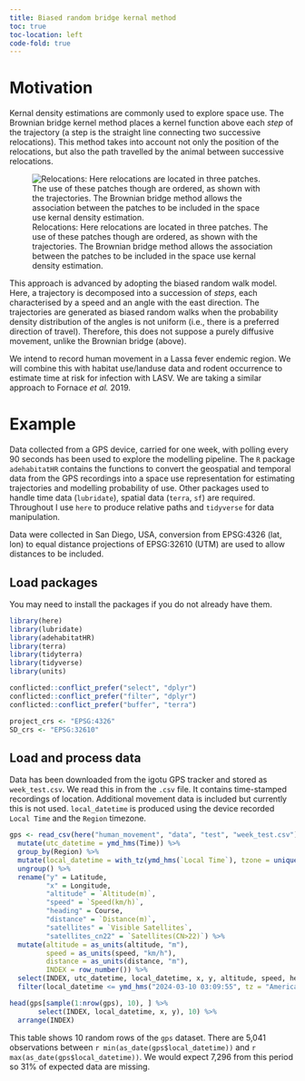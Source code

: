 ```yaml
---
title: Biased random bridge kernal method
toc: true
toc-location: left
code-fold: true
---
```


# Motivation

Kernal density estimations are commonly used to explore space use. The Brownian bridge kernel method places a kernel function above each *step* of the trajectory (a step is the straight line connecting two successive relocations). This method takes into account not only the position of the relocations, but also the path travelled by the animal between successive relocations. 

![Relocations: Here relocations are located in three patches. The use of these patches though are ordered, as shown with the trajectories. The Brownian bridge method allows the association between the patches to be included in the space use kernal density estimation.](BRB_example.png)

This approach is advanced by adopting the biased random walk model. Here, a trajectory is decomposed into a succession of *steps*, each characterised by a speed and an angle with the east direction. The trajectories are generated as biased random walks when the probability density distribution of the angles is not uniform (i.e., there is a preferred direction of travel). Therefore, this does not suppose a purely diffusive movement, unlike the Brownian bridge (above). 

We intend to record human movement in a Lassa fever endemic region. We will combine this with habitat use/landuse data and rodent occurrence to estimate time at risk for infection with LASV. We are taking a similar approach to Fornace *et al.* 2019.

# Example

Data collected from a GPS device, carried for one week, with polling every 90 seconds has been used to explore the modelling pipeline. The `R` package `adehabitatHR` contains the functions to convert the geospatial and temporal data from the GPS recordings into a space use representation for estimating trajectories and modelling probability of use. Other packages used to handle time data (`lubridate`), spatial data (`terra`, `sf`) are required. Throughout I use `here` to produce relative paths and `tidyverse` for data manipulation.

Data were collected in San Diego, USA, conversion from EPSG:4326 (lat, lon) to equal distance projections of EPSG:32610 (UTM) are used to allow distances to be included.

## Load packages

You may need to install the packages if you do not already have them.

```r

library(here)
library(lubridate)
library(adehabitatHR)
library(terra)
library(tidyterra)
library(tidyverse)
library(units)

conflicted::conflict_prefer("select", "dplyr")
conflicted::conflict_prefer("filter", "dplyr")
conflicted::conflict_prefer("buffer", "terra")

project_crs <- "EPSG:4326"
SD_crs <- "EPSG:32610"

```

## Load and process data

Data has been downloaded from the igotu GPS tracker and stored as `week_test.csv`. We read this in from the `.csv` file. It contains time-stamped recordings of location. Additional movement data is included but currently this is not used. `local_datetime` is produced using the device recorded `Local Time` and the `Region` timezone.

```r

gps <- read_csv(here("human_movement", "data", "test", "week_test.csv")) %>%
  mutate(utc_datetime = ymd_hms(Time)) %>%
  group_by(Region) %>%
  mutate(local_datetime = with_tz(ymd_hms(`Local Time`), tzone = unique(Region))) %>%
  ungroup() %>%
  rename("y" = Latitude,
         "x" = Longitude,
         "altitude" = `Altitude(m)`,
         "speed" = `Speed(km/h)`,
         "heading" = Course,
         "distance" = `Distance(m)`,
         "satellites" = `Visible Satellites`,
         "satellites_cn22" = `Satellites(CN>22)`) %>%
  mutate(altitude = as_units(altitude, "m"),
         speed = as_units(speed, "km/h"),
         distance = as_units(distance, "m"),
         INDEX = row_number()) %>%
  select(INDEX, utc_datetime, local_datetime, x, y, altitude, speed, heading, distance, satellites, satellites_cn22, HDOP) %>%
  filter(local_datetime <= ymd_hms("2024-03-10 03:09:55", tz = "America/Los_Angeles"))

head(gps[sample(1:nrow(gps), 10), ] %>%
       select(INDEX, local_datetime, x, y), 10) %>%
  arrange(INDEX)

```

This table shows 10 random rows of the `gps` dataset. There are 5,041 observations between `r min(as_date(gps$local_datetime))` and `r max(as_date(gps$local_datetime))`. We would expect 7,296 from this period so 31% of expected data are missing.
